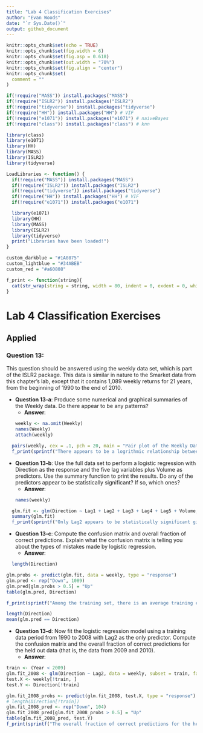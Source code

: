 ```yaml
---
title: "Lab 4 Classification Exercises"
author: "Evan Woods"
date: "`r Sys.Date()`"
output: github_document
---
```


```r
knitr::opts_chunk$set(echo = TRUE)
knitr::opts_chunk$set(fig.width = 6)
knitr::opts_chunk$set(fig.asp = 0.618)
knitr::opts_chunk$set(out.width = "70%")
knitr::opts_chunk$set(fig.align = "center")
knitr::opts_chunk$set(
  comment = ""
)
```

```r
if(!require("MASS")) install.packages("MASS")
if(!require("ISLR2")) install.packages("ISLR2")
if(!require("tidyverse")) install.packages("tidyverse")
if(!require("HH")) install.packages("HH") # VIF
if(!require("e1071")) install.packages("e1071") # naiveBayes
if(!require("class")) install.packages("class") # knn

library(class)
library(e1071)
library(HH)
library(MASS)
library(ISLR2)
library(tidyverse)
```

```r
LoadLibraries <- function() {
  if(!require("MASS")) install.packages("MASS")
  if(!require("ISLR2")) install.packages("ISLR2")
  if(!require("tidyverse")) install.packages("tidyverse")
  if(!require("HH")) install.packages("HH") # VIF
  if(!require("e1071")) install.packages("e1071")

  library(e1071)
  library(HH)
  library(MASS)
  library(ISLR2)
  library(tidyverse)
  print("Libraries have been loaded!")
}
```

```r
custom_darkblue = "#1A0875"
custom_lightblue = "#34ABEB"
custom_red = "#a60808"
```


```r
f_print <- function(string){
  cat(str_wrap(string = string, width = 80, indent = 0, exdent = 0, whitespace_only = TRUE))
}
```

# Lab 4 Classification Exercises

## Applied
### Question 13:
This question should be answered using the weekly data set, which is part of the ISLR2 package. This data is similar in nature to the Smarket data from this chapter's lab, except that it contains 1,089 weekly returns for 21 years, from the beginning of 1990 to the end of 2010. 

* **Question 13-a**: Produce some numerical and graphical summaries of the Weekly
data. Do there appear to be any patterns?
  * **Answer**:
```r
  weekly <- na.omit(Weekly)
  names(Weekly)
  attach(weekly)
```

```r
  pairs(weekly, cex = .1, pch = 20, main = "Pair plot of the Weekly Data set")
  f_print(sprintf("There appears to be a logrithmic relationship between Year & Volume. The data appears otherwise to have no discernable patterns."))
```

* **Question 13-b**: Use the full data set to perform a logistic regression with
Direction as the response and the five lag variables plus Volume
as predictors. Use the summary function to print the results. Do
any of the predictors appear to be statistically significant? If so,
which ones?
  * **Answer**: 
```r
  names(weekly)
```
  
```r
  glm.fit <- glm(Direction ~ Lag1 + Lag2 + Lag3 + Lag4 + Lag5 + Volume, data = weekly, family = binomial)
  summary(glm.fit)
  f_print(sprintf("Only Lag2 appears to be statistically significant given a p-value of 0.0296."))
```

* **Question 13-c**: Compute the confusion matrix and overall fraction of correct predictions. Explain what the confusion matrix is telling you about the types of mistakes made by logistic regression.
  * **Answer**: 

```r
  length(Direction)
```


```r
glm.probs <- predict(glm.fit, data = weekly, type = "response")
glm.pred <- rep("Down", 1089)
glm.pred[glm.probs > 0.5] = "Up"
table(glm.pred, Direction)

f_print(sprintf("Among the training set, there is an average training error of %0.2f%%. The model gave correct responses on average %0.2f%% of the time. The model predicted made false positive predictions of an Upwards direction when the true direction was Down 430 times. The model made false negative predictions of the Downwards direction when the true direction was Up 48 times.", ((1-((54+557)/length(Direction))) * 100), ((((54+557)/length(Direction))) * 100)))

```

```r
length(Direction)
mean(glm.pred == Direction)
```


* **Question 13-d**: Now fit the logistic regression model using a training data period from 1990 to 2008 with Lag2 as the only predictor. Compute the confusion matrix and the overall fraction of correct predictions for the held out data (that is, the data from 2009 and 2010). 
  * **Answer**:

```r
train <- (Year < 2009)
glm.fit_2008 <- glm(Direction ~ Lag2, data = weekly, subset = train, family = binomial)
test.X <- weekly[!train, ]
test.Y <- Direction[!train]
```


```r
glm.fit_2008_probs <- predict(glm.fit_2008, test.X, type = "response")
# length(Direction[!train])
glm.fit_2008_pred <- rep("Down", 104)
glm.fit_2008_pred[glm.fit_2008_probs > 0.5] = "Up"
table(glm.fit_2008_pred, test.Y)
f_print(sprintf("The overall fraction of correct predictions for the held out data is %0.2f%%.", mean(glm.fit_2008_pred == test.Y)*100))
```

